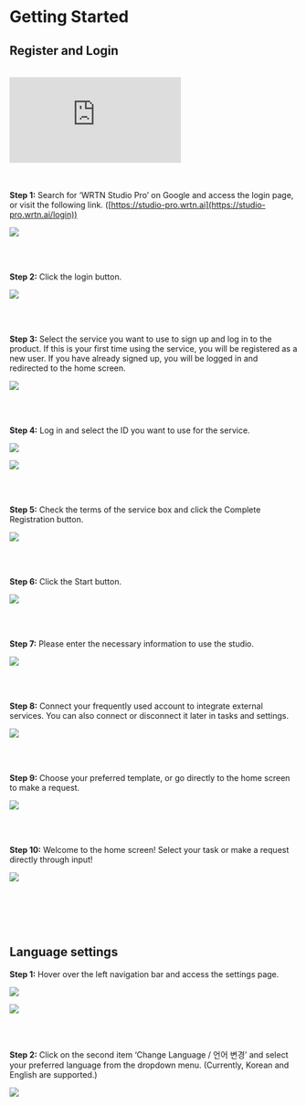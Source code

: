 # Getting Started

## Register and Login

<br />

<div
  style={{
    position: "relative",
    width: "100%",
    height: 0,
    paddingBottom: "56.25%",
    overflow: "hidden",
  }}
>
  <iframe
    src="https://www.youtube.com/embed/QIUqYvvKGUM"
    style={{
      position: "absolute",
      top: 0,
      left: 0,
      width: "100%",
      height: "100%",
      border: "none",
    }}
    title="YouTube video player"
    frameborder="0"
    allow="accelerometer; autoplay; clipboard-write; encrypted-media; gyroscope; picture-in-picture; web-share"
    referrerpolicy="strict-origin-when-cross-origin"
    allowfullscreen
  ></iframe>
</div>

<br />
<br />

**Step 1:** Search for ‘WRTN Studio Pro’ on Google and access the login page, or visit the following link. ([https://studio-pro.wrtn.ai](https://studio-pro.wrtn.ai/login))

![](/studio-pro/images/docs/getting-started/register-and-login/step-1-1.png)

<br />
<br />

**Step 2:** Click the login button.

![](/studio-pro/images/docs/getting-started/register-and-login/step-2-1.png)

<br />
<br />

**Step 3:** Select the service you want to use to sign up and log in to the product. If this is your first time using the service, you will be registered as a new user. If you have already signed up, you will be logged in and redirected to the home screen.

![](/studio-pro/images/docs/getting-started/register-and-login/step-3-1.png)

<br />
<br />

**Step 4:** Log in and select the ID you want to use for the service.

![](/studio-pro/images/docs/getting-started/register-and-login/step-4-1.png)

![](/studio-pro/images/docs/getting-started/register-and-login/step-4-2.png)

<br />
<br />

**Step 5:** Check the terms of the service box and click the Complete Registration button.

![](/studio-pro/images/docs/getting-started/register-and-login/step-5-1.png)

<br />
<br />

**Step 6:** Click the Start button.

![](/studio-pro/images/docs/getting-started/register-and-login/step-6-1.png)

<br />
<br />

**Step 7:** Please enter the necessary information to use the studio.

![](/studio-pro/images/docs/getting-started/register-and-login/step-7-1.png)

<br />
<br />

**Step 8:** Connect your frequently used account to integrate external services. You can also connect or disconnect it later in tasks and settings.

![](/studio-pro/images/docs/getting-started/register-and-login/step-8-1.png)

<br />
<br />

**Step 9:** Choose your preferred template, or go directly to the home screen to make a request.

![](/studio-pro/images/docs/getting-started/register-and-login/step-9-1.png)

<br />
<br />

**Step 10:** Welcome to the home screen! Select your task or make a request directly through input!

![](/studio-pro/images/docs/getting-started/register-and-login/step-10-1.png)

<br />
<br />
<br />
<br />

## Language settings

**Step 1:** Hover over the left navigation bar and access the settings page.

![](/studio-pro/images/docs/getting-started/language-settings/step-1-1.png)

![](/studio-pro/images/docs/getting-started/language-settings/step-1-2.png)

<br />
<br />

**Step 2:** Click on the second item ‘Change Language / 언어 변경’ and select your preferred language from the dropdown menu. (Currently, Korean and English are supported.)

![](/studio-pro/images/docs/getting-started/language-settings/step-2-1.png)
